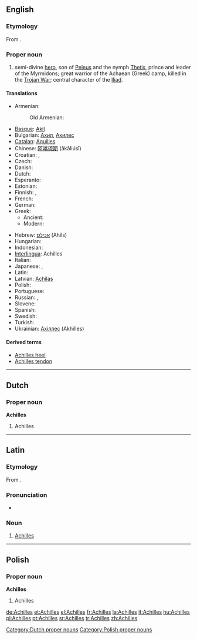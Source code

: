 {{wikipedia}}
==English==

===Etymology===
From {{etyl|grc|en}} {{term|Ἀχιλλεύς|tr=Akhilleus|lang=grc|sc=polytonic}}.

===Proper noun===
{{en-proper noun}}

# {{context|Greek mythology}} semi-divine [[hero]], son of [[Peleus]] and the nymph [[Thetis]], prince and leader of the Myrmidons; great warrior of the Achaean (Greek) camp, killed in the [[Trojan War]]; central character of the [[w:Iliad|Iliad]].

====Translations====
{{trans-top|Greek mythical hero}}
* Armenian: {{t-|hy|Աքիլլես|tr=Ak’illes}}
*:Old Armenian: {{tø|xcl|Աքիլլէս|tr=Akʿillēs|sc=Armn|xs=Old Armenian}}
* [[Basque]]: [[Akil]]
* Bulgarian: [[Ахил]], [[Ахилес]]
* [[Catalan]]: [[Aquilles]]
* Chinese: [[阿喀琉斯]] (ākāliúsī)
* Croatian: {{t-|hr|Ahil|m}}, {{t-|hr|Ahilej|m}}
* Czech: {{t-|cs|Achilleus}}
* Danish: {{t-|da|Achilleus}}
* Dutch: {{t-|nl|Achilles}}
* Esperanto: {{t|eo|Aĥilo|xs=Esperanto}}
* Estonian: {{t-|et|Achilleus}}
* Finnish: {{t-|fi|Akhilleus}}, {{t-|fi|Akilles}}
* French: {{t+|fr|Achille}}
* German: {{t+|de|Achilleus}}
* Greek:
** Ancient: {{t|grc|Ἀχιλλεύς|m|tr=Akhilleus}}
** Modern: {{t|el|Αχιλλέας|m|tr=Achilléas}}
{{trans-mid}}
* Hebrew: [[אכילס]] (Ahils)
* Hungarian: {{t+|hu|Akhilleusz}}
* Indonesian: {{t-|id|Achilles|xs=Indonesian}}
* [[Interlingua]]: Achilles
* Italian: {{t+|it|Achille}}
* Japanese: {{t-|ja|アキレス|tr=akiresu}}, {{t-|ja|アキレウス|tr=akireusu}}
* Latin: {{t+|la|Achilles|alt=Achillēs}}
* Latvian: [[Achilas]]
* Polish: {{t+|pl|Achilles}}
* Portuguese: {{t+|pt|Aquiles}}
* Russian: {{t+|ru|Ахилл|tr=Akhíll}}, {{t+|ru|Ахиллес|tr=Akhillés}}
* Slovene: {{t+|sl|Ahil}}
* Spanish: {{t-|es|Aquiles}}
* Swedish: {{t-|sv|Akilles}}
* Turkish: {{t|tr|Aşil}}
* Ukrainian: [[Ахіллес]] (Akhilles)
{{trans-bottom}}

====Derived terms====
* [[Achilles heel]]
* [[Achilles tendon]]

----

==Dutch==

===Proper noun===
'''Achilles'''

# Achilles

[[Category:Dutch proper nouns]]

----

==Latin==

===Etymology===
From {{etyl|grc|la}} {{term|Ἀχιλλεύς|tr=Akhilleus|lang=grc|sc=polytonic}}.

===Pronunciation===
* {{audio|La-ecc-Achilles.ogg|audio (ecclesiastical)}}

===Noun===
{{la-proper noun|Achillēs|Achillis|Achillis|m|third}}

# [[#English|Achilles]]

----

==Polish==

===Proper noun===
'''Achilles'''

# Achilles

[[Category:Polish proper nouns]]

[[de:Achilles]]
[[et:Achilles]]
[[el:Achilles]]
[[fr:Achilles]]
[[la:Achilles]]
[[lt:Achilles]]
[[hu:Achilles]]
[[pl:Achilles]]
[[pt:Achilles]]
[[sr:Achilles]]
[[tr:Achilles]]
[[zh:Achilles]]